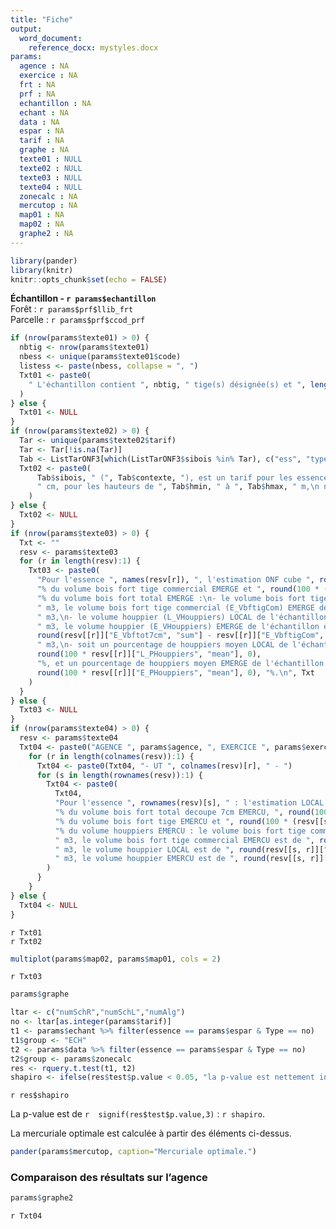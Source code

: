 ```yaml
---
title: "Fiche"
output: 
  word_document:
    reference_docx: mystyles.docx
params:
  agence : NA
  exercice : NA
  frt : NA
  prf : NA
  echantillon : NA
  echant : NA
  data : NA
  espar : NA
  tarif : NA
  graphe : NA
  texte01 : NULL
  texte02 : NULL
  texte03 : NULL
  texte04 : NULL
  zonecalc : NA
  mercutop : NA
  map01 : NA
  map02 : NA
  graphe2 : NA
---
```


```r
library(pander)
library(knitr)
knitr::opts_chunk$set(echo = FALSE)
```

**Échantillon - `r params$echantillon`**  
Forêt : `r params$prf$llib_frt`  
Parcelle : `r params$prf$ccod_prf`

```r
if (nrow(params$texte01) > 0) {
  nbtig <- nrow(params$texte01)
  nbess <- unique(params$texte01$code)
  listess <- paste(nbess, collapse = ", ")
  Txt01 <- paste0(
    " L'échantillon contient ", nbtig, " tige(s) désignée(s) et ", length(nbess), " essence(s) : ", listess, "."
  )
} else {
  Txt01 <- NULL
}
if (nrow(params$texte02) > 0) {
  Tar <- unique(params$texte02$tarif)
  Tar <- Tar[!is.na(Tar)]
  Tab <- ListTarONF3[which(ListTarONF3$sibois %in% Tar), c("ess", "type_v", "contexte", "defvol", "dmin", "dmax", "hmin", "hmax", "entr1", "entr2", "sibois")]
  Txt02 <- paste0(
      Tab$sibois, " (", Tab$contexte, "), est un tarif pour les essences (", Tab$ess, "), pour les diamètres de ", Tab$dmin, " à ", Tab$dmax,
      " cm, pour les hauteurs de ", Tab$hmin, " à ", Tab$hmax, " m,\n nécessite ", Tab$entr1, " et ", Tab$entr2, " et renvoi un ", Tab$defvol, " (", Tab$type_v, ").\n"
    )
} else {
  Txt02 <- NULL
}
if (nrow(params$texte03) > 0) {
  Txt <- ""
  resv <- params$texte03
  for (r in length(resv):1) {
    Txt03 <- paste0(
      "Pour l'essence ", names(resv[r]), ", l'estimation ONF cube ", round(100 * (resv[[r]]["L_VbftigCom", "sum"] / resv[[r]]["E_VbftigCom", "sum"] - 1), 0),
      "% du volume bois fort tige commercial EMERGE et ", round(100 * (resv[[r]]["L_Vbftot7cm", "sum"] / resv[[r]]["E_Vbftot7cm", "sum"] - 1), 0),
      "% du volume bois fort total EMERGE :\n- le volume bois fort tige commercial (L_VbftigCom) LOCAL de l'échantillon est de ", resv[[r]]["L_VbftigCom", "sum"],
      " m3, le volume bois fort tige commercial (E_VbftigCom) EMERGE de l'échantillon est de ", resv[[r]]["E_VbftigCom", "sum"],
      " m3,\n- le volume houppier (L_VHouppiers) LOCAL de l'échantillon est de ", resv[[r]]["L_VHouppiers", "sum"],
      " m3, le volume houppier (E_VHouppiers) EMERGE de l'échantillon est de ",
      round(resv[[r]]["E_Vbftot7cm", "sum"] - resv[[r]]["E_VbftigCom", "sum"], 2),
      " m3,\n- soit un pourcentage de houppiers moyen LOCAL de l'échantillon (L_PHouppiers) de ",
      round(100 * resv[[r]]["L_PHouppiers", "mean"], 0),
      "%, et un pourcentage de houppiers moyen EMERGE de l'échantillon (E_PHouppiers) de ",
      round(100 * resv[[r]]["E_PHouppiers", "mean"], 0), "%.\n", Txt
    )
  }
} else {
  Txt03 <- NULL
}
if (nrow(params$texte04) > 0) {
  resv <- params$texte04
  Txt04 <- paste0("AGENCE ", params$agence, ", EXERCICE ", params$exercice)
    for (r in length(colnames(resv)):1) {
      Txt04 <- paste0(Txt04, "- UT ", colnames(resv)[r], " - ")
      for (s in length(rownames(resv)):1) {
        Txt04 <- paste0(
          Txt04,
          "Pour l'essence ", rownames(resv)[s], " : l'estimation LOCAL cube ", round(100 * ((resv[[s, r]]["tl_vbftigcom", "sum"] + resv[[s, r]]["tl_vhouppiers", "sum"]) / (resv[[s, r]]["te_vbftigcom", "sum"] + resv[[s, r]]["te_vhouppiers", "sum"]) - 1), 0),
          "% du volume bois fort total decoupe 7cm EMERCU, ", round(100 * (resv[[s, r]]["tl_vbftigcom", "sum"] / resv[[s, r]]["te_vbftigcom", "sum"] - 1), 0),
          "% du volume bois fort tige EMERCU et ", round(100 * (resv[[s, r]]["tl_vhouppiers", "sum"] / resv[[s, r]]["te_vhouppiers", "sum"] - 1), 0),
          "% du volume houppiers EMERCU : le volume bois fort tige commercial LOCAL est de ", round(resv[[s, r]]["tl_vbftigcom", "sum"], 0),
          " m3, le volume bois fort tige commercial EMERCU est de ", round(resv[[s, r]]["te_vbftigcom", "sum"], 0),
          " m3, le volume houppier LOCAL est de ", round(resv[[s, r]]["tl_vhouppiers", "sum"], 0),
          " m3, le volume houppier EMERCU est de ", round(resv[[s, r]]["te_vhouppiers", "sum"], 0), " m3.\n"
        )
      }
    }
} else {
  Txt04 <- NULL
}
```

`r Txt01`  
`r Txt02`

```r
multiplot(params$map02, params$map01, cols = 2)
```

`r Txt03`

```r
params$graphe
```

```r
ltar <- c("numSchR","numSchL","numAlg")
no <- ltar[as.integer(params$tarif)]
t1 <- params$echant %>% filter(essence == params$espar & Type == no)
t1$group <- "ECH" 
t2 <- params$data %>% filter(essence == params$espar & Type == no)
t2$group <- params$zonecalc
res <- rquery.t.test(t1, t2)
shapiro <- ifelse(res$test$p.value < 0.05, "la p-value est nettement inférieure au seuil de 5%, on ne peut pas rejeter l'hypothèse d'égalité des numéros de tarif.", "la p-value n'est pas nettement inférieure au seuil de 5%, on peut rejeter l'hypotèse d'égalité des numéros de tarif.")
```

`r res$shapiro`  

La p-value est de `r  signif(res$test$p.value,3)` : `r shapiro`.  

La mercuriale optimale est calculée à partir des éléments ci-dessus.
```r
pander(params$mercutop, caption="Mercuriale optimale.")
```

### Comparaison des résultats sur l'agence
```r
params$graphe2
```

`r Txt04`